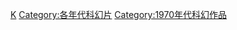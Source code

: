 [[Category:1970年代電影作品|K]]
[[Category:各年代科幻片|Category:各年代科幻片]]
[[Category:1970年代科幻作品|Category:1970年代科幻作品]]